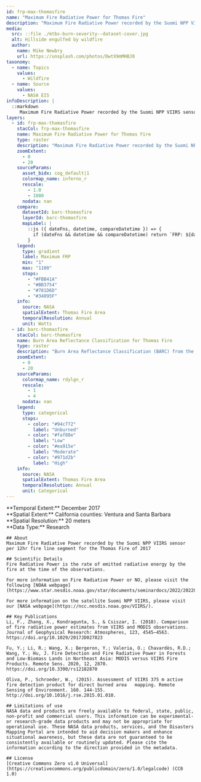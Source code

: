 ```yaml
---
id: frp-max-thomasfire
name: "Maximum Fire Radiative Power for Thomas Fire"
description: "Maximum Fire Radiative Power recorded by the Suomi NPP VIIRS sensor per 12hr fire line segment for the Thomas Fire of 2017"
media:
  src: ::file ./mtbs-burn-severity--dataset-cover.jpg
  alt: Hillside engulfed by wildfire
  author:
    name: Mike Newbry
    url: https://unsplash.com/photos/DwtX9mMHBJ0
taxonomy:
  - name: Topics
    values:
      - Wildfire
  - name: Source
    values:
      - NASA EIS
infoDescription: |
  ::markdown
     Maximum Fire Radiative Power recorded by the Suomi NPP VIIRS sensor per 12hr fire line segment for the Thomas Fire of 2017
layers:
  - id: frp-max-thomasfire
    stacCol: frp-max-thomasfire
    name: Maximum Fire Radiative Power for Thomas Fire
    type: raster
    description: "Maximum Fire Radiative Power recorded by the Suomi NPP VIIRS sensor per 12hr fire line segment for the Thomas Fire of 2017"
    zoomExtent:
      - 0
      - 20
    sourceParams:
      asset_bidx: cog_default|1
      colormap_name: inferno_r
      rescale:
        - 1.0
        - 1080
      nodata: nan
    compare:
      datasetId: barc-thomasfire  
      layerId: barc-thomasfire
      mapLabel: |
        ::js ({ dateFns, datetime, compareDatetime }) => {
          if (dateFns && datetime && compareDatetime) return `FRP: ${dateFns.format(datetime, 'yyyy')} VS BARC: ${dateFns.format(compareDatetime, 'yyyy')}`;
        }
    legend:
      type: gradient
      label: Maximum FRP 
      min: "1"
      max: "1100"
      stops:
        - "#FBB41A"
        - "#BB3754"
        - "#781D6D"
        - "#34095F"
    info:
      source: NASA
      spatialExtent: Thomas Fire Area
      temporalResolution: Annual 
      unit: Watts
  - id: barc-thomasfire
    stacCol: barc-thomasfire
    name: Burn Area Reflectance Classification for Thomas Fire
    type: raster
    description: "Burn Area Reflectance Classification (BARC) from the Burned Area Emergency Response (BAER) program for the Thomas Fire of 2017"
    zoomExtent:
      - 0
      - 20
    sourceParams:
      colormap_name: rdylgn_r
      rescale:
        - 1
        - 4
      nodata: nan
    legend:
      type: categorical
      stops:
        - color: "#94c772"
          label: "Unburned"
        - color: "#faf88e"
          label: "Low"
        - color: "#ea915e"
          label: "Moderate"
        - color: "#971d2b"
          label: "High"
    info:
      source: NASA
      spatialExtent: Thomas Fire Area
      temporalResolution: Annual 
      unit: Categorical
---
```


<Block>
  <Prose>   
    **Temporal Extent:** December 2017<br />
    **Spatial Extent:** California counties: Ventura and Santa Barbara <br />
    **Spatial Resolution:** 20 meters<br />
    **Data Type:** Research<br />
  </Prose>
</Block>

<Block>
  <Prose>
  
    ## About
    Maximum Fire Radiative Power recorded by the Suomi NPP VIIRS sensor per 12hr fire line segment for the Thomas Fire of 2017

    ## Scientific Details
    Fire Radiative Power is the rate of emitted radiative energy by the fire at the time of the observations.

    For more information on Fire Radiative Power or NO, please visit the following [NOAA webpage](https://www.star.nesdis.noaa.gov/star/documents/seminardocs/2022/20220420_VAWS_Csiszar_VIIRS_fire.pdf).

    For more information on the satellite Suomi NPP VIIRS, please visit our [NASA webpage](https://ncc.nesdis.noaa.gov/VIIRS/).
    
    ## Key Publications
    Li, F., Zhang, X., Kondragunta, S., & Csiszar, I. (2018). Comparison of fire radiative power estimates from VIIRS and MODIS observations. Journal of Geophysical Research: Atmospheres, 123, 4545–4563. https://doi.org/10.1029/2017JD027823

    Fu, Y.; Li, R.; Wang, X.; Bergeron, Y.; Valeria, O.; Chavardès, R.D.; Wang, Y.; Hu, J. Fire Detection and Fire Radiative Power in Forests and Low-Biomass Lands in Northeast Asia: MODIS versus VIIRS Fire Products. Remote Sens. 2020, 12, 2870. https://doi.org/10.3390/rs12182870

    Oliva, P., Schroeder, W., (2015). Assessment of VIIRS 375 m active fire detection product for direct burned area   mapping. Remote Sensing of Environment. 160. 144-155. http://doi.org/10.1016/j.rse.2015.01.010.

    ## Limitations of use
    NASA data and products are freely available to federal, state, public, non-profit and commercial users. This information can be experimental- or research-grade data products and may not be appropriate for operational use. These NASA data products, services, and the Disasters Mapping Portal are intended to aid decision makers and enhance situational awareness, but these data are not guaranteed to be consistently available or routinely updated. Please cite the information according to the direction provided in the metadata.

    ## License
    [Creative Commons Zero v1.0 Universal](https://creativecommons.org/publicdomain/zero/1.0/legalcode) (CC0 1.0)
  </Prose>
</Block>
